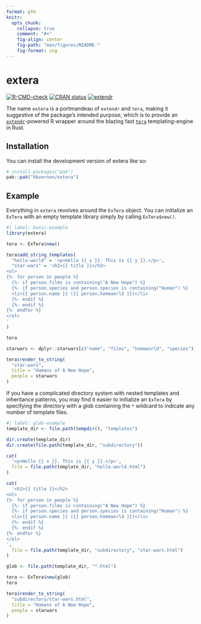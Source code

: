 ```yaml
---
format: gfm
knitr:
  opts_chunk:
    collapse: true
    comment: "#>"
    fig-align: center
    fig-path: "man/figures/README-"
    fig-format: svg
---
```


<!-- README.md is generated from README.qmd. Please edit that file -->

# extera

<!-- badges: start -->
[![R-CMD-check](https://github.com/kbvernon/extera/actions/workflows/R-CMD-check.yaml/badge.svg)](https://github.com/kbvernon/extera/actions/workflows/R-CMD-check.yaml)
[![CRAN status](https://www.r-pkg.org/badges/version/extera)](https://CRAN.R-project.org/package=extera)
[![extendr](https://img.shields.io/badge/extendr-^0.8.0-276DC2)](https://extendr.github.io/extendr/extendr_api/)
<!-- badges: end -->

The name `extera` is a portmandeau of `extendr` and `tera`, making it suggestive
of the package's intended purpose, which is to provide an 
[`extendr`](https://github.com/extendr/extendr)-powered R wrapper around the 
blazing fast [`tera`](https://github.com/Keats/tera) templating-engine in Rust.

## Installation

You can install the development version of extera like so:

``` r
# install.packages("pak")
pak::pak("kbvernon/extera")
```

## Example

Everything in `extera` revolves around the `ExTera` object. You can initialize
an `ExTera` with an empty template library simply by calling `ExTera$new()`.

```r
#| label: basic-example
library(extera)

tera <- ExTera$new()

tera$add_string_templates(
  "hello-world" = '<p>Hello {{ x }}. This is {{ y }}.</p>',
  "star-wars" = '<h2>{{ title }}</h2>
<ol>
{%- for person in people %}
  {%- if person.films is containing("A New Hope") %}
  {%- if person.species and person.species is containing("Human") %}
  <li>{{ person.name }} ({{ person.homeworld }})</li>
  {%- endif %}
  {%- endif %}
{%- endfor %}
</ol>
'
)

tera

starwars <- dplyr::starwars[c("name", "films", "homeworld", "species")]

tera$render_to_string(
  "star-wars",
  title = "Humans of A New Hope",
  people = starwars
)
```

If you have a complicated directory system with nested templates and inheritance 
patterns, you may find it easier to initialize an `ExTera` by specifying the 
directory with a glob containing the `*` wildcard to indicate any number of 
template files.

```r
#| label: glob-example
template_dir <- file.path(tempdir(), "templates")

dir.create(template_dir)
dir.create(file.path(template_dir, "subdirectory"))

cat(
  '<p>Hello {{ x }}. This is {{ y }}.</p>',
  file = file.path(template_dir, "hello-world.html")
)

cat(
  '<h2>{{ title }}</h2>
<ol>
{%- for person in people %}
  {%- if person.films is containing("A New Hope") %}
  {%- if person.species and person.species is containing("Human") %}
  <li>{{ person.name }} ({{ person.homeworld }})</li>
  {%- endif %}
  {%- endif %}
{%- endfor %}
</ol>
',
  file = file.path(template_dir, "subdirectory", "star-wars.html")
)

glob <- file.path(template_dir, "*.html")

tera <- ExTera$new(glob)
tera

tera$render_to_string(
  "subdirectory/star-wars.html",
  title = "Humans of A New Hope",
  people = starwars
)
```